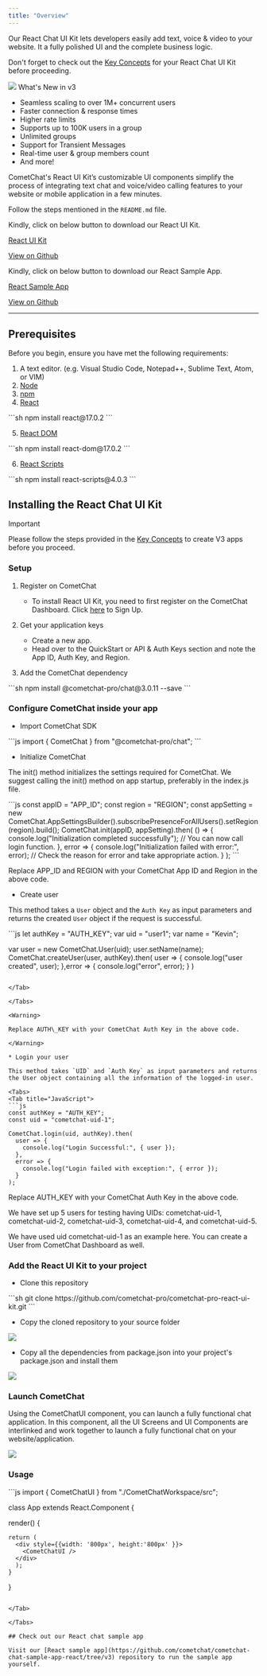 ```yaml
---
title: "Overview"
---
```


Our React Chat UI Kit lets developers easily add text, voice & video to your website. It a fully polished UI and the complete business logic.

Don't forget to check out the [Key Concepts](/docs/ui-kit/react/v3/key-concepts) for your React Chat UI Kit before proceeding.

<Frame>
  <img src="/images/0e955585-1623200296-a5319a2568392198711896c260286a7a.png" />
</Frame>

<Tip>
What's New in v3

* Seamless scaling to over 1M+ concurrent users
* Faster connection & response times
* Higher rate limits
* Supports up to 100K users in a group
* Unlimited groups
* Support for Transient Messages
* Real-time user & group members count
* And more!

</Tip>

CometChat's React UI Kit’s customizable UI components simplify the process of integrating text chat and voice/video calling features to your website or mobile application in a few minutes.

<CardGroup>
<Card title="I want to checkout React UI Kit">

Follow the steps mentioned in the `README.md` file.

Kindly, click on below button to download our React UI Kit.

[React UI Kit](https://github.com/cometchat-pro/cometchat-pro-react-ui-kit/archive/master.zip)

[View on Github](https://github.com/cometchat/cometchat-chat-uikit-react/tree/v3)

</Card>

<Card title="I want to explore the sample app">

Kindly, click on below button to download our React Sample App.

[React Sample App](https://github.com/cometchat-pro/javascript-react-chat-app/archive/master.zip)

[View on Github](https://github.com/cometchat/cometchat-chat-sample-app-react/tree/v3)

</Card>
</CardGroup>

***

## Prerequisites

Before you begin, ensure you have met the following requirements:

1. A text editor. (e.g. Visual Studio Code, Notepad++, Sublime Text, Atom, or VIM)
2. [Node](https://nodejs.org/en/)
3. [npm](https://www.npmjs.com/get-npm)
4. [React](https://reactjs.org/)

<Tabs>
<Tab title="CLI">
```sh
npm install react@17.0.2
```

</Tab>

</Tabs>

5. [React DOM](https://reactjs.org/docs/react-dom.html)

<Tabs>
<Tab title="CLI">
```sh
npm install react-dom@17.0.2
```

</Tab>

</Tabs>

6. [React Scripts](https://www.npmjs.com/package/react-scripts)

<Tabs>
<Tab title="CLI">
```sh
npm install react-scripts@4.0.3
```

</Tab>

</Tabs>

## Installing the React Chat UI Kit

<Warning>
Important

Please follow the steps provided in the [Key Concepts](/docs/ui-kit/react/v3/key-concepts) to create V3 apps before you proceed.

</Warning>

### Setup

1. Register on CometChat

   * To install React UI Kit, you need to first register on the CometChat Dashboard. Click [here](https://app.cometchat.com) to Sign Up.

2. Get your application keys

   * Create a new app.
   * Head over to the QuickStart or API & Auth Keys section and note the App ID, Auth Key, and Region.

3. Add the CometChat dependency

<Tabs>
<Tab title="CLI">
```sh
npm install @cometchat-pro/chat@3.0.11 --save
```

</Tab>

</Tabs>

### Configure CometChat inside your app

* Import CometChat SDK

<Tabs>
<Tab title="JavaScript">
```js
import { CometChat } from "@cometchat-pro/chat";
```

</Tab>

</Tabs>

* Initialize CometChat

The init() method initializes the settings required for CometChat. We suggest calling the init() method on app startup, preferably in the index.js file.

<Tabs>
<Tab title="JavaScript">
```js
const appID = "APP_ID";
const region = "REGION";
const appSetting = new CometChat.AppSettingsBuilder().subscribePresenceForAllUsers().setRegion(region).build();
CometChat.init(appID, appSetting).then(
  () => {
    console.log("Initialization completed successfully");
    // You can now call login function.
  },
  error => {
    console.log("Initialization failed with error:", error);
    // Check the reason for error and take appropriate action.
  }
);
```

</Tab>

</Tabs>

<Warning>

Replace APP\_ID and REGION with your CometChat App ID and Region in the above code.

</Warning>

* Create user

This method takes a `User` object and the `Auth Key` as input parameters and returns the created `User` object if the request is successful.

<Tabs>
<Tab title="JavaScript">
```js
let authKey = "AUTH_KEY";
var uid = "user1";
var name = "Kevin";

var user = new CometChat.User(uid);
user.setName(name);
CometChat.createUser(user, authKey).then(
    user => {
        console.log("user created", user);
    },error => {
        console.log("error", error);
    }
)
```

</Tab>

</Tabs>

<Warning>

Replace AUTH\_KEY with your CometChat Auth Key in the above code.

</Warning>

* Login your user

This method takes `UID` and `Auth Key` as input parameters and returns the User object containing all the information of the logged-in user.

<Tabs>
<Tab title="JavaScript">
```js
const authKey = "AUTH_KEY";
const uid = "cometchat-uid-1";

CometChat.login(uid, authKey).then(
  user => {
    console.log("Login Successful:", { user });
  },
  error => {
    console.log("Login failed with exception:", { error });
  }
);
```

</Tab>

</Tabs>

<Warning>

Replace AUTH\_KEY with your CometChat Auth Key in the above code.

</Warning>

<Note>

We have set up 5 users for testing having UIDs: cometchat-uid-1, cometchat-uid-2, cometchat-uid-3, cometchat-uid-4, and cometchat-uid-5.

We have used uid cometchat-uid-1 as an example here. You can create a User from CometChat Dashboard as well.

</Note>

### Add the React UI Kit to your project

* Clone this repository

<Tabs>
<Tab title="CLI">
```sh
git clone https://github.com/cometchat-pro/cometchat-pro-react-ui-kit.git
```

</Tab>

</Tabs>

* Copy the cloned repository to your source folder

<Frame>
  <img src="/images/fab909d0-5p1s5fydgt07yucxkvc52f3eb71ggc3b2fxpxbxrtqjwlu6ucprecaafptqsubcv-94951ebb3d447224908dac25b847a778.png" />
</Frame>

* Copy all the dependencies from package.json into your project's package.json and install them

<Frame>
  <img src="/images/97cd783d-n4xhanpy3xmvh13e5qh2hk84kojuiotug2silsban3mju3g9rezxm3m3cr8jvn22-1cb20c52b175591aadfd077bb97f6034.png" />
</Frame>

### Launch CometChat

Using the CometChatUI component, you can launch a fully functional chat application. In this component, all the UI Screens and UI Components are interlinked and work together to launch a fully functional chat on your website/application.

<Frame>
  <img src="/images/4574e56a-1623200307-fcc7e751c1f740c4a693bfdb14354be8.gif" />
</Frame>

### Usage

<Tabs>
<Tab title="React">
```js
import { CometChatUI } from "./CometChatWorkspace/src";

class App extends React.Component {

  render() {

    return (
      <div style={{width: '800px', height:'800px' }}>
      	<CometChatUI />
      </div>
	  );
	}
}
```

</Tab>

</Tabs>

## Check out our React chat sample app

Visit our [React sample app](https://github.com/cometchat/cometchat-chat-sample-app-react/tree/v3) repository to run the sample app yourself.
